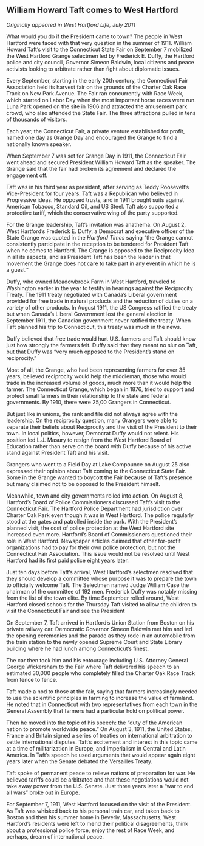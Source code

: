 ## William Howard Taft comes to West Hartford {-}

*Originally appeared in West Hartford Life, July 2011*

What would you do if the President came to town? The people in West Hartford were faced with that very question in the summer of 1911. William Howard Taft’s visit to the Connecticut State Fair on September 7 mobilized the West Hartford Grange selectmen led by Frederick E. Duffy, the Hartford police and city council, Governor Simeon Baldwin, local citizens and peace activists looking to arbitrate rather than fight about diplomatic issues.

Every September, starting in the early 20th century, the Connecticut Fair Association held its harvest fair on the grounds of the Charter Oak Race Track on New Park Avenue. The Fair ran concurrently with Race Week, which started on Labor Day when the most important horse races were run. Luna Park opened on the site in 1906 and attracted the amusement park crowd, who also attended the State Fair. The three attractions pulled in tens of thousands of visitors.

Each year, the Connecticut Fair, a private venture established for profit, named one day as Grange Day and encouraged the Grange to find a nationally known speaker.

When September 7 was set for Grange Day in 1911, the Connecticut Fair went ahead and secured President William Howard Taft as the speaker. The Grange said that the fair had broken its agreement and declared the engagement off.

Taft was in his third year as president, after serving as Teddy Roosevelt’s Vice-President for four years. Taft was a Republican who believed in Progressive ideas. He opposed trusts, and in 1911 brought suits against American Tobacco, Standard Oil, and US Steel. Taft also supported a protective tariff, which the conservative wing of the party supported.

For the Grange leadership, Taft’s invitation was anathema. On August 2, West Hartford’s Frederick E. Duffy, a Democrat and executive officer of the State Grange was quoted in the *Hartford Times* saying “the Grange cannot consistently participate in the reception to be tendered for President Taft when he comes to Hartford. The Grange is opposed to the Reciprocity Idea in all its aspects, and as President Taft has been the leader in that movement the Grange does not care to take part in any event in which he is a guest.”

Duffy, who owned Meadowbrook Farm in West Hartford, traveled to Washington earlier in the year to testify in hearings against the Reciprocity Treaty. The 1911 treaty negotiated with Canada’s Liberal government provided for free trade in natural products and the reduction of duties on a variety of other products. In August 1911, the US Congress ratified the treaty but when Canada’s Liberal Government lost the general election in September 1911, the Canadian government never ratified the treaty. When Taft planned his trip to Connecticut, this treaty was much in the news.

Duffy believed that free trade would hurt U.S. farmers and Taft should know just how strongly the farmers felt. Duffy said that they meant no slur on Taft, but that Duffy was “very much opposed to the President’s stand on reciprocity.”

Most of all, the Grange, who had been representing farmers for over 35 years, believed reciprocity would help the middleman, those who would trade in the increased volume of goods, much more than it would help the farmer. The Connecticut Grange, which began in 1876, tried to support and protect small farmers in their relationship to the state and federal governments. By 1910, there were 25,00 Grangers in Connecticut.

But just like in unions, the rank and file did not always agree with the leadership. On the reciprocity question, many Grangers were able to separate their beliefs about Reciprocity and the visit of the President to their town. In local politics, however, Democrat Duffy would not relent. His position led L.J. Masury to resign from the West Hartford Board of Education rather than serve on the board with Duffy because of his active stand against President Taft and his visit.

Grangers who went to a Field Day at Lake Compounce on August 25 also expressed their opinion about Taft coming to the Connecticut State Fair. Some in the Grange wanted to boycott the Fair because of Taft’s presence but many claimed not to be opposed to the President himself.

Meanwhile, town and city governments rolled into action. On August 8, Hartford’s Board of Police Commissioners discussed Taft’s visit to the Connecticut Fair. The Hartford Police Department had jurisdiction over Charter Oak Park even though it was in West Hartford. The police regularly stood at the gates and patrolled inside the park. With the President’s planned visit, the cost of police protection at the West Hartford site increased even more. Hartford’s Board of Commissioners questioned their role in West Hartford. Newspaper articles claimed that other for-profit organizations had to pay for their own police protection, but not the Connecticut Fair Association. This issue would not be resolved until West Hartford had its first paid police eight years later.

Just ten days before Taft’s arrival, West Hartford’s selectmen resolved that they should develop a committee whose purpose it was to prepare the town to officially welcome Taft. The Selectmen named Judge William Case the chairman of the committee of 192 men. Frederick Duffy was notably missing from the list of the town elite. By time September rolled around, West Hartford closed schools for the Thursday Taft visited to allow the children to visit the Connecticut Fair and see the President

On September 7, Taft arrived in Hartford’s Union Station from Boston on his private railway car. Democratic Governor Simeon Baldwin met him and led the opening ceremonies and the parade as they rode in an automobile from the train station to the newly opened Supreme Court and State Library building where he had lunch among Connecticut’s finest.

The car then took him and his entourage including U.S. Attorney General George Wickersham to the Fair where Taft delivered his speech to an estimated 30,000 people who completely filled the Charter Oak Race Track from fence to fence.

Taft made a nod to those at the fair, saying that farmers increasingly needed to use the scientific principles in farming to increase the value of farmland. He noted that in Connecticut with two representatives from each town in the General Assembly that farmers had a particular hold on political power.

Then he moved into the topic of his speech: the “duty of the American nation to promote worldwide peace.” On August 3, 1911, the United States, France and Britain signed a series of treaties on international arbitration to settle international disputes. Taft’s excitement and interest in this topic came at a time of militarization in Europe, and imperialism in Central and Latin America. In Taft’s speech he used arguments that would appear again eight years later when the Senate debated the Versailles Treaty.

Taft spoke of permanent peace to relieve nations of preparation for war. He believed tariffs could be arbitrated and that these negotiations would not take away power from the U.S. Senate. Just three years later a “war to end all wars” broke out in Europe.

For September 7, 1911, West Hartford focused on the visit of the President. As Taft was whisked back to his personal train car, and taken back to Boston and then his summer home in Beverly, Massachusetts, West Hartford’s residents were left to mend their political disagreements, think about a professional police force, enjoy the rest of Race Week, and perhaps, dream of international peace.
